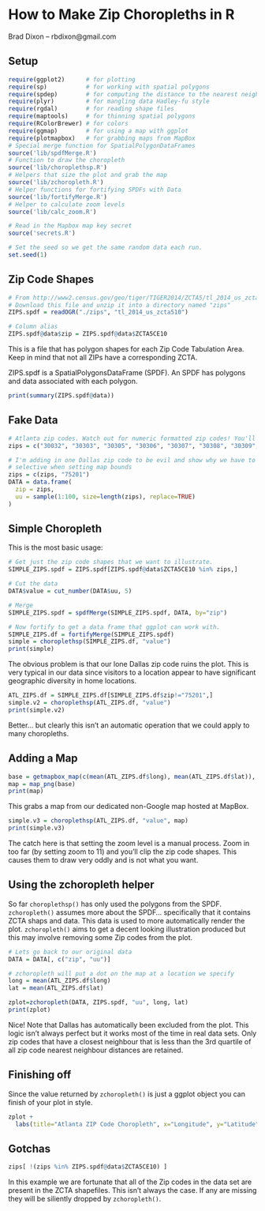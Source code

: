 # How to Make Zip Choropleths in R

Brad Dixon -- rbdixon@gmail.com

## Setup

```r
require(ggplot2)      # for plotting
require(sp)           # for working with spatial polygons
require(spdep)        # for computing the distance to the nearest neighbour zip codes
require(plyr)         # for mangling data Hadley-fu style
require(rgdal)        # for reading shape files
require(maptools)     # for thinning spatial polygons
require(RColorBrewer) # for colors
require(ggmap)        # for using a map with ggplot
require(plotmapbox)   # for grabbing maps from MapBox
# Special merge function for SpatialPolygonDataFrames
source('lib/spdfMerge.R')
# Function to draw the choropleth
source('lib/choroplethsp.R')
# Helpers that size the plot and grab the map
source('lib/zchoropleth.R')
# Helper functions for fortifying SPDFs with Data
source('lib/fortifyMerge.R')
# Helper to calculate zoom levels
source('lib/calc_zoom.R')

# Read in the Mapbox map key secret
source('secrets.R')

# Set the seed so we get the same random data each run.
set.seed(1)
```

## Zip Code Shapes

```r
# From http://www2.census.gov/geo/tiger/TIGER2014/ZCTA5/tl_2014_us_zcta510.zip
# Download this file and unzip it into a directory named "zips"
ZIPS.spdf = readOGR("./zips", "tl_2014_us_zcta510")

# Column alias
ZIPS.spdf@data$zip = ZIPS.spdf@data$ZCTA5CE10
```

This is a file that has polygon shapes for each Zip Code Tabulation Area. Keep in mind that not all ZIPs have a corresponding ZCTA.

ZIPS.spdf is a SpatialPolygonsDataFrame (SPDF). An SPDF has polygons and data associated with each polygon.

```r
print(summary(ZIPS.spdf@data))
```

## Fake Data

```r
# Atlanta zip codes. Watch out for numeric formatted zip codes! You'll want to pad these out and make them characters
zips = c("30032", "30303", "30305", "30306", "30307", "30308", "30309", "30310", "30311", "30312", "30313", "30314", "30315", "30316", "30317", "30318", "30319", "30324", "30326", "30327", "30331", "30332", "30334", "30336", "30342", "30344", "30354", "30363")

# I'm adding in one Dallas zip code to be evil and show why we have to be
# selective when setting map bounds
zips = c(zips, "75201")
DATA = data.frame(
  zip = zips,
  uu = sample(1:100, size=length(zips), replace=TRUE)
)
```

## Simple Choropleth

This is the most basic usage:

```r
# Get just the zip code shapes that we want to illustrate.
SIMPLE_ZIPS.spdf = ZIPS.spdf[ZIPS.spdf@data$ZCTA5CE10 %in% zips,]

# Cut the data
DATA$value = cut_number(DATA$uu, 5)

# Merge
SIMPLE_ZIPS.spdf = spdfMerge(SIMPLE_ZIPS.spdf, DATA, by="zip")

# Now fortify to get a data frame that ggplot can work with.
SIMPLE_ZIPS.df = fortifyMerge(SIMPLE_ZIPS.spdf)
simple = choroplethsp(SIMPLE_ZIPS.df, "value")
print(simple)
```

The obvious problem is that our lone Dallas zip code ruins the plot. This is very typical in our 
data since visitors to a location appear to have significant geographic diversity in home locations.

```r
ATL_ZIPS.df = SIMPLE_ZIPS.df[SIMPLE_ZIPS.df$zip!="75201",]
simple.v2 = choroplethsp(ATL_ZIPS.df, "value")
print(simple.v2)
```

Better... but clearly this isn't an automatic operation that we could apply to many choropleths.

## Adding a Map

```r
base = getmapbox_map(c(mean(ATL_ZIPS.df$long), mean(ATL_ZIPS.df$lat)), mapbox=mapbox.key, zoom=10)
map = map_png(base)
print(map)
```

This grabs a map from our dedicated non-Google map hosted at MapBox.

```r
simple.v3 = choroplethsp(ATL_ZIPS.df, "value", map)
print(simple.v3)
```

The catch here is that setting the zoom level is a manual process. Zoom in too far (by setting zoom to 11) and you'll clip the zip code shapes. This causes them to draw very oddly and is not what you want.

## Using the zchoropleth helper

So far `choroplethsp()` has only used the polygons from the SPDF. `zchoropleth()` assumes more about the SPDF... specifically that it contains ZCTA shaps and data. This data is used to more automatically render the plot. `zchoropleth()` aims to get a decent looking illustration produced but this may involve removing some Zip codes from the plot.

```r
# Lets go back to our original data
DATA = DATA[, c("zip", "uu")]

# zchoropleth will put a dot on the map at a location we specify
long = mean(ATL_ZIPS.df$long)
lat = mean(ATL_ZIPS.df$lat)

zplot=zchoropleth(DATA, ZIPS.spdf, "uu", long, lat)
print(zplot)
```

Nice! Note that Dallas has automatically been excluded from the plot. This logic isn't always perfect but it works most of the time in real data sets. Only zip codes that have a closest neighbour that is less than the 3rd quartile of all zip code nearest neighbour distances are retained.

## Finishing off

Since the value returned by `zchoropleth()` is just a ggplot object you can finish of your plot in style.

```r
zplot + 
  labs(title="Atlanta ZIP Code Choropleth", x="Longitude", y="Latitude")
```

## Gotchas

```r
zips[ !(zips %in% ZIPS.spdf@data$ZCTA5CE10) ]
```

In this example we are fortunate that all of the Zip codes in the data set are present in the ZCTA shapefiles. This isn't always the case. If any are missing they will be siliently dropped by `zchoropleth()`.